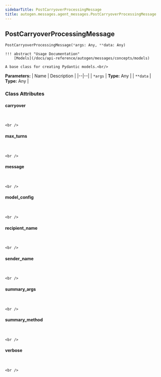 ```yaml
---
sidebarTitle: PostCarryoverProcessingMessage
title: autogen.messages.agent_messages.PostCarryoverProcessingMessage
---
```

<h2 id="autogen.messages.agent_messages.PostCarryoverProcessingMessage" class="doc doc-heading">
    <code class="doc-symbol doc-symbol-heading doc-symbol-class"></code>
    <span class="doc doc-object-name doc-class-name">PostCarryoverProcessingMessage</span>
</h2>

```python
PostCarryoverProcessingMessage(*args: Any, **data: Any)
```

    !!! abstract "Usage Documentation"
        [Models](/docs/api-reference/autogen/messages/concepts/models)
    
    A base class for creating Pydantic models.<br/>

<b>Parameters:</b>
| Name | Description |
|--|--|
| `*args` | **Type:** Any |
| `**data` | **Type:** Any |

### Class Attributes

<code class="doc-symbol doc-symbol-heading doc-symbol-attribute"></code>
#### carryover
<br />

    <br />

<code class="doc-symbol doc-symbol-heading doc-symbol-attribute"></code>
#### max_turns
<br />

    <br />

<code class="doc-symbol doc-symbol-heading doc-symbol-attribute"></code>
#### message
<br />

    <br />

<code class="doc-symbol doc-symbol-heading doc-symbol-attribute"></code>
#### model_config
<br />

    <br />

<code class="doc-symbol doc-symbol-heading doc-symbol-attribute"></code>
#### recipient_name
<br />

    <br />

<code class="doc-symbol doc-symbol-heading doc-symbol-attribute"></code>
#### sender_name
<br />

    <br />

<code class="doc-symbol doc-symbol-heading doc-symbol-attribute"></code>
#### summary_args
<br />

    <br />

<code class="doc-symbol doc-symbol-heading doc-symbol-attribute"></code>
#### summary_method
<br />

    <br />

<code class="doc-symbol doc-symbol-heading doc-symbol-attribute"></code>
#### verbose
<br />

    <br />
